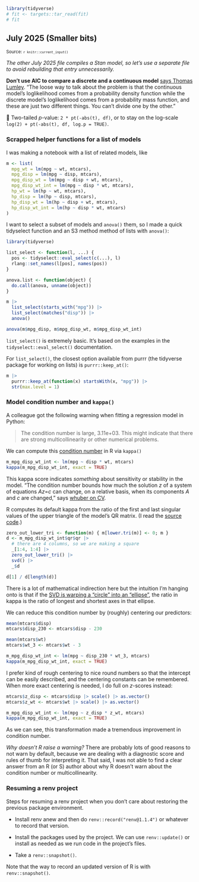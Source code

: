 <!--- Timestamp to trigger book rebuilds: `r Sys.time()` --->

```r
library(tidyverse)
# fit <- targets::tar_read(fit)
# fit
```

## July 2025 (Smaller bits)

<small>Source: <code>`r knitr::current_input()`</code></small>

*The other July 2025 file compiles a Stan model, so let's use a separate
file to avoid rebuilding that entry unnecessarily.*

**Don't use AIC to compare a discrete and a continuous model** [says
Thomas Lumley][tl-aic]. "The loose way to talk about the problem is that the
continuous model’s loglikelihood comes from a probability density function while
the discrete model’s loglikelihood comes from a probability mass function, and
these are just two different things. You can’t divide one by the other."

[tl-aic]: https://notstatschat.rbind.io/2025/07/22/aic-and-combined-discrete-continuous-models/ "AIC and combined discrete/continuous models"

📌 Two-tailed *p*-value: `2 * pt(-abs(t), df)`, or to stay on the log-scale
`log(2) + pt(-abs(t), df, log.p = TRUE)`.


### Scrapped helper functions for a list of models

I was making a notebook with a list of related models, like

```r
m <- list(
  mpg_wt = lm(mpg ~ wt, mtcars),
  mpg_disp = lm(mpg ~ disp, mtcars),
  mpg_disp_wt = lm(mpg ~ disp + wt, mtcars),
  mpg_disp_wt_int = lm(mpg ~ disp * wt, mtcars),
  hp_wt = lm(hp ~ wt, mtcars),
  hp_disp = lm(hp ~ disp, mtcars),
  hp_disp_wt = lm(hp ~ disp + wt, mtcars),
  hp_disp_wt_int = lm(hp ~ disp * wt, mtcars)
)
```

I want to select a subset of models and `anova()` them, so I made a quick
tidyselect function and an S3 method method of lists with `anova()`:

```r
library(tidyverse)

list_select <- function(l, ...) {
  pos <- tidyselect::eval_select(c(...), l)
  rlang::set_names(l[pos], names(pos))
}

anova.list <- function(object) {
  do.call(anova, unname(object))
}

m |> 
  list_select(starts_with("mpg")) |> 
  list_select(matches("disp")) |> 
  anova()

anova(m$mpg_disp, m$mpg_disp_wt, m$mpg_disp_wt_int)
```

`list_select()` is extremely basic. It's based on the examples in the
`tidyselect::eval_select()` documentation. 

For `list_select()`, the closest option available from purrr (the
tidyverse package for working on lists) is `purrr::keep_at()`:

```r
m |> 
  purrr::keep_at(function(x) startsWith(x, "mpg")) |> 
  str(max.level = 1)
```


### Model condition number and `kappa()`

A colleague got the following warning when fitting a regression model in Python:

> The condition number is large, 3.11e+03. This might indicate that
> there are strong multicollinearity or other numerical problems.

We can compute this [condition
number](https://en.wikipedia.org/wiki/Condition_number) in R via
`kappa()`

```r
m_mpg_disp_wt_int <- lm(mpg ~ disp * wt, mtcars)
kappa(m_mpg_disp_wt_int, exact = TRUE)
```

This kappa score indicates *something* about sensitivity or stability in
the model. "The condition number bounds how much the solution *z* of a
system of equations *Az*=*c* can change, on a relative basis, when its
components *A* and *c* are changed," says [whuber on
CV](https://stats.stackexchange.com/a/168276/14825).

R computes its default kappa from the ratio of the first and last
singular values of the upper triangle of the model's QR matrix. (I read
the [source
code](https://github.com/wch/r-source/blob/637e502dbc868d39f0813a6a2a5ef0469fe8e73e/src/library/base/R/kappa.R#L97-L121).)

```r
zero_out_lower_tri <- function(m) { m[lower.tri(m)] <- 0; m }
d <- m_mpg_disp_wt_int$qr$qr |> 
  # there are 4 columns, so we are making a square
  _[1:4, 1:4] |>
  zero_out_lower_tri() |> 
  svd() |> 
  _$d

d[1] / d[length(d)]
```

There is a lot of mathematical indirection here but the intuition I'm
hanging onto is that if the [SVD is warping a "circle" into an
"ellipse"](https://en.wikipedia.org/wiki/Singular_value_decomposition#Intuitive_interpretations),
the ratio in kappa is the ratio of longest and shortest axes in that
ellipse.


We can reduce this condition number by (roughly) centering our predictors:

```r
mean(mtcars$disp)
mtcars$disp_230 <- mtcars$disp - 230 

mean(mtcars$wt)
mtcars$wt_3 <- mtcars$wt - 3 

m_mpg_disp_wt_int <- lm(mpg ~ disp_230 * wt_3, mtcars)
kappa(m_mpg_disp_wt_int, exact = TRUE)
```

I prefer kind of rough centering to nice round numbers so that the
intercept can be easily described, and the centering constants can be
remembered. When more exact centering is needed, I do full on
*z*-scores instead:

```r
mtcars$z_disp <- mtcars$disp |> scale() |> as.vector()
mtcars$z_wt <- mtcars$wt |> scale() |> as.vector()

m_mpg_disp_wt_int <- lm(mpg ~ z_disp * z_wt, mtcars)
kappa(m_mpg_disp_wt_int, exact = TRUE)
```

As we can see, this transformation made a tremendous improvement in
condition number.

*Why doesn't R raise a warning?* There are probably lots of good reasons
to not warn by default, because we are dealing with a diagnostic score
and rules of thumb for interpreting it. That said, I was not able to
find a clear answer from an R (or S) author about why R doesn't warn
about the condition number or multicollinearity.

### Resuming a renv project

Steps for resuming a renv project when you don't care about restoring
the previous package environment.

  - Install renv anew and then do `renv::record("renv@1.1.4")` or
    whatever to record that version.

  - Install the packages used by the project. We can use `renv::update()` or 
    install as needed as we run code in the project's files.
    
  - Take a `renv::snapshot()`.
  
Note that the way to record an updated version of R is with `renv::snapshot()`.
